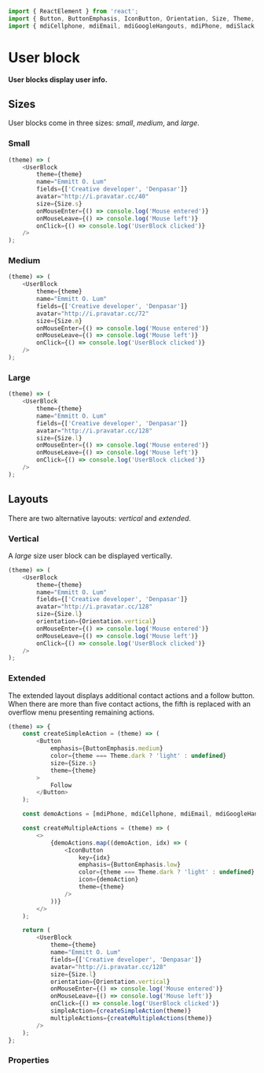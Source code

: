 ```javascript import
import { ReactElement } from 'react';
import { Button, ButtonEmphasis, IconButton, Orientation, Size, Theme, UserBlock } from '@lumx/react';
import { mdiCellphone, mdiEmail, mdiGoogleHangouts, mdiPhone, mdiSlack } from '@lumx/icons';
```

# User block

**User blocks display user info.**

## Sizes

User blocks come in three sizes: _small_, _medium_, and _large_.

### Small

```javascript jsx withThemeSwitcher
(theme) => (
    <UserBlock
        theme={theme}
        name="Emmitt O. Lum"
        fields={['Creative developer', 'Denpasar']}
        avatar="http://i.pravatar.cc/40"
        size={Size.s}
        onMouseEnter={() => console.log('Mouse entered')}
        onMouseLeave={() => console.log('Mouse left')}
        onClick={() => console.log('UserBlock clicked')}
    />
);
```

### Medium

```javascript jsx withThemeSwitcher
(theme) => (
    <UserBlock
        theme={theme}
        name="Emmitt O. Lum"
        fields={['Creative developer', 'Denpasar']}
        avatar="http://i.pravatar.cc/72"
        size={Size.m}
        onMouseEnter={() => console.log('Mouse entered')}
        onMouseLeave={() => console.log('Mouse left')}
        onClick={() => console.log('UserBlock clicked')}
    />
);
```

### Large

```javascript jsx withThemeSwitcher
(theme) => (
    <UserBlock
        theme={theme}
        name="Emmitt O. Lum"
        fields={['Creative developer', 'Denpasar']}
        avatar="http://i.pravatar.cc/128"
        size={Size.l}
        onMouseEnter={() => console.log('Mouse entered')}
        onMouseLeave={() => console.log('Mouse left')}
        onClick={() => console.log('UserBlock clicked')}
    />
);
```

## Layouts

There are two alternative layouts: _vertical_ and _extended_.

### Vertical

A _large_ size user block can be displayed vertically.

```javascript jsx withThemeSwitcher
(theme) => (
    <UserBlock
        theme={theme}
        name="Emmitt O. Lum"
        fields={['Creative developer', 'Denpasar']}
        avatar="http://i.pravatar.cc/128"
        size={Size.l}
        orientation={Orientation.vertical}
        onMouseEnter={() => console.log('Mouse entered')}
        onMouseLeave={() => console.log('Mouse left')}
        onClick={() => console.log('UserBlock clicked')}
    />
);
```

### Extended

The extended layout displays additional contact actions and a follow button.
When there are more than five contact actions, the fifth is replaced with an overflow menu presenting remaining actions.

```javascript jsx withThemeSwitcher
(theme) => {
    const createSimpleAction = (theme) => (
        <Button
            emphasis={ButtonEmphasis.medium}
            color={theme === Theme.dark ? 'light' : undefined}
            size={Size.s}
            theme={theme}
        >
            Follow
        </Button>
    );

    const demoActions = [mdiPhone, mdiCellphone, mdiEmail, mdiGoogleHangouts, mdiSlack];

    const createMultipleActions = (theme) => (
        <>
            {demoActions.map((demoAction, idx) => (
                <IconButton
                    key={idx}
                    emphasis={ButtonEmphasis.low}
                    color={theme === Theme.dark ? 'light' : undefined}
                    icon={demoAction}
                    theme={theme}
                />
            ))}
        </>
    );

    return (
        <UserBlock
            theme={theme}
            name="Emmitt O. Lum"
            fields={['Creative developer', 'Denpasar']}
            avatar="http://i.pravatar.cc/128"
            size={Size.l}
            orientation={Orientation.vertical}
            onMouseEnter={() => console.log('Mouse entered')}
            onMouseLeave={() => console.log('Mouse left')}
            onClick={() => console.log('UserBlock clicked')}
            simpleAction={createSimpleAction(theme)}
            multipleActions={createMultipleActions(theme)}
        />
    );
};
```

### Properties

<PropTable component="UserBlock" />
